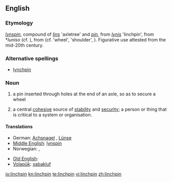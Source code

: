 ==English==

===Etymology===
{{etyl|enm}} ''[[lynspin]]'', compound of ''[[lins]]'' 'axletree' and ''[[pin]]'', from {{etyl|ang}} ''[[lynis]]'' 'linchpin', from {{proto|Germanic}} *''luniso'' (cf. {{etyl|de|-}} {{term|Lünse}}), from {{proto|Indo-European}} (cf. {{etyl|cy|-}} {{term|olwyn}} 'wheel', {{etyl|hy|-}} {{term|ołn}} 'shoulder', {{etyl|sa|-}} {{term|āṇís}}). Figurative use attested from the mid-20th century.

===Alternative spellings===
* [[lynchpin]]

===Noun===
{{en-noun}}

# a pin inserted through holes at the end of an axle, so as to secure a wheel
# {{figurative}} a central [[cohesive]] source of [[stability]] and [[security]]; a person or thing that is critical to a system or organisation.

====Translations====
{{trans-top|a securing pin}}
* German: [[Achsnagel]] {{m}}, [[Lünse]] {{f}}
* [[Middle English]]: [[lynspin]]
* Norwegian: {{t-|no|sikring|m}}, {{t-|no|splint|m}}
{{trans-mid}}
* [[Old English]]: {{t|ang|lynis|m|xs=Old English}}
* [[Volapük]]: [[xabakluf]]
{{trans-bottom}}

[[io:linchpin]]
[[kn:linchpin]]
[[te:linchpin]]
[[vi:linchpin]]
[[zh:linchpin]]